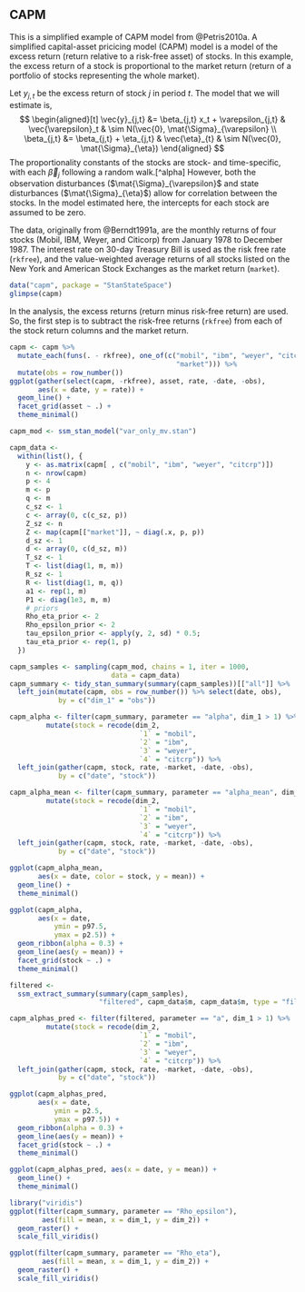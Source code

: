 ## CAPM

This is a simplified example of CAPM model from @Petris2010a.
A simplified capital-asset pricicing model (CAPM) model is a model of the excess
return (return relative to a risk-free asset) of stocks. In this example,
the excess return of a stock is proportional to the market return (return of a portfolio of stocks representing the whole market).


Let $y_{j,t}$ be the excess return of stock $j$ in period $t$.
The model that we will estimate is,
$$
\begin{aligned}[t]
\vec{y}_{j,t} &= \beta_{j,t} x_t + \varepsilon_{j,t} & \vec{\varepsilon}_t & \sim N(\vec{0}, \mat{\Sigma}_{\varepsilon} \\
\beta_{j,t} &= \beta_{j,t} + \eta_{j,t} & \vec{\eta}_{t} & \sim N(\vec{0}, \mat{\Sigma}_{\eta})
\end{aligned}
$$
The proportionality constants of the stocks are stock- and time-specific, with
each $\vec{\beta}_j$ following a random walk.[^alpha]
However, both the observation disturbances ($\mat{\Sigma}_{\varepsilon}$ and state disturbances ($\mat{\Sigma}_{\eta}$) allow for correlation between the stocks.
In the model estimated here, the intercepts for each stock are assumed to be zero.

The data, originally from @Berndt1991a, are the monthly returns of four stocks (Mobil, IBM, Weyer, and Citicorp) from January 1978 to December 1987.
The interest rate on 30-day Treasury Bill is used as the risk free rate (`rkfree`), and the value-weighted average returns of all stocks listed on the New York and American Stock Exchanges as the market return (`market`).
```r
data("capm", package = "StanStateSpace")
glimpse(capm)
```
In the analysis, the excess returns (return minus risk-free return) are used.
So, the first step is to subtract the risk-free returns (`rkfree`) from each of the stock return columns and the market return.
```r
capm <- capm %>%
  mutate_each(funs(. - rkfree), one_of(c("mobil", "ibm", "weyer", "citcrp",
                                         "market"))) %>%
  mutate(obs = row_number())
ggplot(gather(select(capm, -rkfree), asset, rate, -date, -obs),
       aes(x = date, y = rate)) +
  geom_line() +
  facet_grid(asset ~ .) +
  theme_minimal()
```


```r
capm_mod <- ssm_stan_model("var_only_mv.stan")
```
```r
capm_data <-
  within(list(), {
    y <- as.matrix(capm[ , c("mobil", "ibm", "weyer", "citcrp")])
    n <- nrow(capm)
    p <- 4
    m <- p
    q <- m
    c_sz <- 1
    c <- array(0, c(c_sz, p))
    Z_sz <- n
    Z <- map(capm[["market"]], ~ diag(.x, p, p))
    d_sz <- 1
    d <- array(0, c(d_sz, m))
    T_sz <- 1
    T <- list(diag(1, m, m))
    R_sz <- 1
    R <- list(diag(1, m, q))
    a1 <- rep(1, m)
    P1 <- diag(1e3, m, m)
    # priors
    Rho_eta_prior <- 2
    Rho_epsilon_prior <- 2
    tau_epsilon_prior <- apply(y, 2, sd) * 0.5;
    tau_eta_prior <- rep(1, p)
  })

capm_samples <- sampling(capm_mod, chains = 1, iter = 1000,
                         data = capm_data)
capm_summary <- tidy_stan_summary(summary(capm_samples))[["all"]] %>%
  left_join(mutate(capm, obs = row_number()) %>% select(date, obs),
            by = c("dim_1" = "obs"))
```

```r
capm_alpha <- filter(capm_summary, parameter == "alpha", dim_1 > 1) %>%
         mutate(stock = recode(dim_2,
                                `1` = "mobil",
                                `2` = "ibm",
                                `3` = "weyer",
                                `4` = "citcrp")) %>%
  left_join(gather(capm, stock, rate, -market, -date, -obs),
            by = c("date", "stock"))

capm_alpha_mean <- filter(capm_summary, parameter == "alpha_mean", dim_1 > 1) %>%
         mutate(stock = recode(dim_2,
                                `1` = "mobil",
                                `2` = "ibm",
                                `3` = "weyer",
                                `4` = "citcrp")) %>%
  left_join(gather(capm, stock, rate, -market, -date, -obs),
            by = c("date", "stock"))

ggplot(capm_alpha_mean,
       aes(x = date, color = stock, y = mean)) +
  geom_line() +
  theme_minimal()

ggplot(capm_alpha,
       aes(x = date,
           ymin = p97.5,
           ymax = p2.5)) +
  geom_ribbon(alpha = 0.3) +
  geom_line(aes(y = mean)) +
  facet_grid(stock ~ .) +
  theme_minimal()

```

```r
filtered <- 
  ssm_extract_summary(summary(capm_samples), 
                      "filtered", capm_data$m, capm_data$m, type = "filter")

capm_alphas_pred <- filter(filtered, parameter == "a", dim_1 > 1) %>%
         mutate(stock = recode(dim_2,
                                `1` = "mobil",
                                `2` = "ibm",
                                `3` = "weyer",
                                `4` = "citcrp")) %>%
  left_join(gather(capm, stock, rate, -market, -date, -obs),
            by = c("date", "stock"))

ggplot(capm_alphas_pred,
       aes(x = date,
           ymin = p2.5,
           ymax = p97.5)) +
  geom_ribbon(alpha = 0.3) +
  geom_line(aes(y = mean)) +
  facet_grid(stock ~ .) +
  theme_minimal()

ggplot(capm_alphas_pred, aes(x = date, y = mean)) +
  geom_line() +
  theme_minimal()

```

```r
library("viridis")
ggplot(filter(capm_summary, parameter == "Rho_epsilon"),
        aes(fill = mean, x = dim_1, y = dim_2)) +
  geom_raster() +
  scale_fill_viridis()
```

```r
ggplot(filter(capm_summary, parameter == "Rho_eta"),
        aes(fill = mean, x = dim_1, y = dim_2)) +
  geom_raster() +
  scale_fill_viridis()
```

